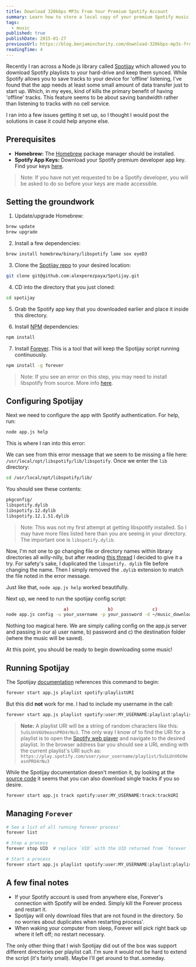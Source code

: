 ```yaml
---
title: Download 320kbps MP3s From Your Premium Spotify Account
summary: Learn how to store a local copy of your premium Spotify music using open-source software.
tags:
  - music
published: true
publishDate: 2015-01-27
previousUrl: https://blog.benjamincharity.com/download-320kbps-mp3s-from-your-premium-spotify-account/
readingTime: 4
---
```


Recently I ran across a Node.js library called [Spotijay][spotijay] which allowed you to download Spotify playlists
to your hard-drive and keep them synced. While Spotify allows you to save tracks to your device for 'offline'
listening, I've found that the app needs at least some small amount of data transfer just to start up. Which, in my
eyes, kind of kills the primary benefit of having 'offline' tracks. This feature seems to be about saving bandwidth rather than listening to tracks with no cell service.

I ran into a few issues getting it set up, so I thought I would post the solutions in case it could help anyone else.

## Prerequisites

- **Homebrew:** The [Homebrew][homebrew] package manager should be installed.
- **Spotify App Keys:** Download your Spotify premium developer app key. Find your keys [here][spotify_keys].

> Note: If you have not yet requested to be a Spotify developer, you will be asked to do so before your keys are made accessible.

## Setting the groundwork

1. Update/upgrade Homebrew:

```bash
brew update
brew upgrade
```

2. Install a few dependencies:

```bash
brew install homebrew/binary/libspotify lame sox eyeD3
```

3. Clone the [Spotijay repo][spotijay] to your desired location:

```bash
git clone git@github.com:alexperezpaya/Spotijay.git
```

4. CD into the directory that you just cloned:

```bash
cd spotijay
```

5. Grab the Spotify app key that you downloaded earlier and place it inside this directory.

6. Install [NPM][npm] dependencies:

```bash
npm install
```

7. Install [Forever][forever]. This is a tool that will keep the Spotijay script running continuously.

```bash
npm install -g forever
```

> Note: If you see an error on this step, you may need to install libspotify from source. More info [here][install_error].

## Configuring Spotijay

Next we need to configure the app with Spotify authentication. For help, run:

```bash
node app.js help
```

This is where I ran into this error:

<script src="https://gist.github.com/benjamincharity/df50392a38652534f4be.js"></script>

We can see from this error message that we seem to be missing a file here: `/usr/local/opt/libspotify/lib/libspotify`. Once we enter the `lib` directory:

```bash
cd /usr/local/opt/libspotify/lib/
```

You should see these contents:

```bash
pkgconfig/
libspotify.dylib
libspotify.12.dylib
libspotify.12.1.51.dylib
```

> Note: This was not my first attempt at getting libspotify installed. So I may have more files listed here than
> you are seeing in your directory. The important one is `libspotify.dylib`.

Now, I'm not one to go changing file or directory names within library directories all willy-nilly, but after
reading [this thread][libspotify_name] I decided to give it a try. For safety's sake, I duplicated the `libspotify.
dylib` file before changing the name. Then I simply removed the `.dylib` extension to match the file noted in the error message.

Just like that, `node app.js help` worked beautifully.

Next up, we need to run the spotijay config script:

```bash
                      a)               b)               c)
node app.js config -u your_username -p your_password -d ~/music_download
```

Nothing too magical here. We are simply calling config on the app.js server and passing in our a) user name, b)
password and c) the destination folder (where the music will be saved).

At this point, you should be ready to begin downloading some music!

## Running Spotijay

The Spotijay [documentation][spotijay_docs] references this command to begin:

```bash
forever start app.js playlist spotify:playlistURI
```

But this did **not** work for me. I had to include my username in the call:

```bash
forever start app.js playlist spotify:user:MY_USERNAME:playlist:playlistURI
```

> **Note:** A playlist URI will be a string of random characters like this: `5uSLUnV6U9easnPRO4rNu3`. The only way I
> know of to find the URI for a playlist is to open the [Spotify web player][web_player] and navigate to the desired
> playlist. In the browser address bar you should see a URL ending with the current playlist's URI such as:
> `https://play.spotify.com/user/your_username/playlist/5uSLUnV6U9easnPRO4rNu3`

While the Spotijay documentation doesn't mention it, by looking at the [source code][track] it seems that you can
also download single tracks if you so desire.

```bash
forever start app.js track spotify:user:MY_USERNAME:track:trackURI
```

## Managing `Forever`

```bash
# See a list of all running forever process'
forever list

# Stop a process
forever stop UID  # replace `UID` with the UID returned from `forever list`

# Start a process
forever start app.js playlist spotify:user:MY_USERNAME:playlist:playlistURI
```

## A few final notes

- If your Spotify account is used from anywhere else, Forever's connection with Spotify will be ended. Simply kill
  the Forever process and restart it.
- Spotijay will only download files that are not found in the directory. So no worries about duplicates when
  restarting process'.
- When waking your computer from sleep, Forever will pick right back up where it left off; no restart necessary.

The only other thing that I wish Spotijay did out of the box was support different directories per playlist call.
I'm sure it would not be hard to extend the script (it's fairly small). Maybe I'll get around to that..someday.

[spotijay]: https://github.com/alexperezpaya/Spotijay
[homebrew]: https://brew.sh/
[spotify_keys]: https://devaccount.spotify.com/my-account/keys/
[npm]: https://www.npmjs.com/
[forever]: https://github.com/foreverjs/forever
[install_error]: https://github.com/alexperezpaya/Spotijay/issues/3
[libspotify_name]: https://github.com/alexperezpaya/Spotijay/issues/5
[spotijay_docs]: https://github.com/alexperezpaya/Spotijay/blob/master/README.md
[web_player]: https://play.spotify.com
[track]: https://github.com/alexperezpaya/Spotijay/blob/master/app.js#L103-L111
